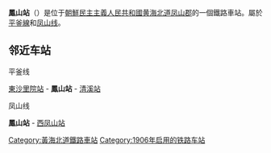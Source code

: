 {{unreferenced|time=2015-01-06T15:19:27+00:00}}
{{朝鮮半島車站資訊
|公司色 = red
|文字色 = 
|站名 = 鳳山站
|圖片 = 
|pxl = 
|圖片說明 =
|前一站1 = [[東沙里院站|東沙里院]]
|前一站距離1 = 5.4
|後一站距離1 = 7.0
|後一站1 = [[清溪站|清溪]]
|所屬路線1 = [[平釜线|平釜线]]
|距離1 = 70.5
|起點站1 = [[平壤站|平壤]]
|前一站2 = 
|前一站距離2 = 
|後一站距離2 = 2.5
|後一站2 = [[西凤山站|西凤山]]
|所屬路線2 = [[凤山线_(朝鲜)|凤山线]]
|距離2 = 0.0
|起點站2 = 鳳山
|諺文 = 봉산역
|朝鮮漢字 = 鳳山驛
|文觀部式 = Bongsan-yeok
|馬-賴式 = Pongsan-yŏk
|副站名 = 
|車站編號 = 
|停站路線數 = 2
|所屬公司 = [[朝鮮民主主義人民共和國鐵道省|朝鮮民主主義人民共和國鐵道省]]
|所在地 =[[黄海北道|黄海北道]][[凤山郡_(朝鲜)|凤山郡]]
|車站構造 = 地面车站
|月台配置 = 
|啟用年月日 =1906年
|廢站年月日 = 
|上下車人次 = 
|統計年度 = 
|轉車 = 
|備註 = 
|全寬備註 = 
}}

'''鳳山站'''（{{kor|名=北|諺=봉산역|漢=鳳山驛|羅=Pongsan yŏk|f=y}}）是位于[[朝鮮民主主義人民共和國|朝鮮民主主義人民共和國]][[黄海北道|黄海北道]][[凤山郡_(朝鲜)|凤山郡]]的一個鐵路車站。屬於[[平釜線|平釜線]]和[[凤山线_(朝鲜)|凤山线]]。

==邻近车站==
;平釜线
[[東沙里院站|東沙里院站]] - '''鳳山站''' - [[清溪站|清溪站]]
;凤山线
'''鳳山站''' - [[西凤山站|西凤山站]]

{{朝鲜铁路小作品}}

{{平釜线}}
{{凤山线 (朝鲜)|凤山线}}

[[Category:黃海北道鐵路車站|Category:黃海北道鐵路車站]]
[[Category:1906年启用的铁路车站|Category:1906年启用的铁路车站]]